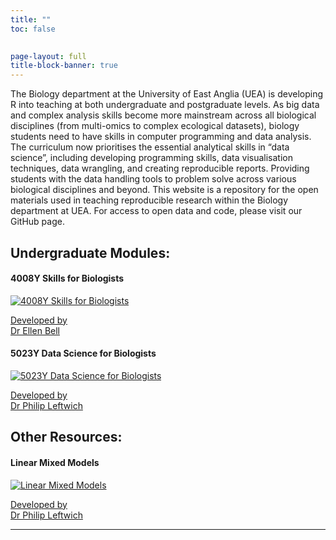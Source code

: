 ```yaml
---
title: ""
toc: false

  
page-layout: full
title-block-banner: true
---
```




The Biology department at the University of East Anglia (UEA) is developing R into teaching at both undergraduate and postgraduate levels. 
As big data and complex analysis skills become more mainstream across all biological disciplines (from multi-omics to complex ecological datasets), biology students need to have skills in computer programming and data analysis. The curriculum now prioritises the essential analytical skills in "data science", including developing programming skills, data visualisation techniques, data wrangling, and creating reproducible reports. Providing students with the data handling tools to problem solve across various biological disciplines and beyond.
This website is a repository for the open materials used in teaching reproducible research within the Biology department at UEA. For access to open data and code, please visit our GitHub page.

::: {.grid}

::: {.g-col-12 #sec-curr}
## Undergraduate Modules: {#sec-curr}
:::

::: {.g-col-12 .g-col-md-4}
<div class="card h-100">
<div class="card-body d-flex flex-column position-relative">
<h4 class="card-title">4008Y Skills for Biologists</h4>
<a href="https://ellenbell.github.io/4008Y/" target="_blank">
<img src="images/descriptives.png" class="card-img-top" alt="4008Y Skills for Biologists">
</a>
<a href="https://research-portal.uea.ac.uk/en/persons/ellen-bell" target="_blank">
<p class="card-subtitle">Developed by<br>Dr Ellen Bell</p>
</a>
<div class="card-text text-center"></div>
<div class="text-center">
</a>
</div>
</div>
</div>
:::

::: {.g-col-12 .g-col-md-4}
<div class="card h-100">
<div class="card-body d-flex flex-column position-relative">
<h4 class="card-title">5023Y Data Science for Biologists</h4>
<a href="https://ueabio.github.io/data-sci-v1/" target="_blank">
<img src="images/data_sci.png" class="card-img-top" alt="5023Y Data Science for Biologists">
</a>
<a href="https://research-portal.uea.ac.uk/en/persons/philip-leftwich" target="_blank">
<p class="card-subtitle">Developed by<br>Dr Philip Leftwich</p>
</a>
<div class="card-text text-center"></div>
<div class="text-center">
</a>
</div>
</div>
</div>

:::

::: {.g-col-12 #sec-curr}
## Other Resources: {#sec-curr}
:::

::: {.g-col-12 .g-col-md-4}
<div class="card h-100">
<div class="card-body d-flex flex-column position-relative">
<h4 class="card-title">Linear Mixed Models</h4>
<a href="https://ueabio.github.io/intro-mixed-models/" target="_blank">
<img src="images/mixed-logo.png" class="card-img-top" alt="Linear Mixed Models">
</a>
<a href="https://research-portal.uea.ac.uk/en/persons/philip-leftwich" target="_blank">
<p class="card-subtitle">Developed by<br>Dr Philip Leftwich</p>
</a>
<div class="card-text text-center"></div>
<div class="text-center">
</a>
</div>
</div>
</div>
:::


:::



---


